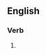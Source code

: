 ==English==

===Verb===
{{head|en|present participle}}

# {{present participle of|snarfle|lang=en|nocat=1}}